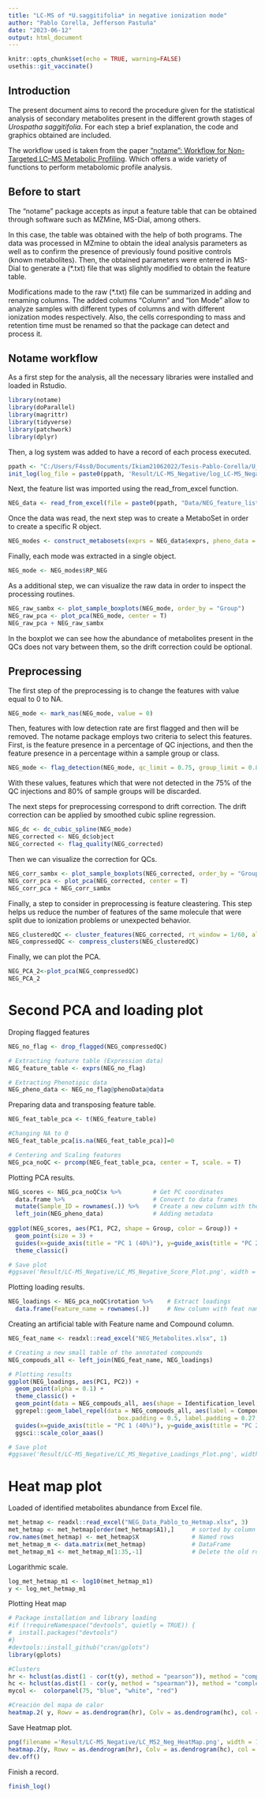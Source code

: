 ```yaml
---
title: "LC-MS of *U.saggitifolia* in negative ionization mode"
author: "Pablo Corella, Jefferson Pastuña"
date: "2023-06-12"
output: html_document
---
```


```r
knitr::opts_chunk$set(echo = TRUE, warning=FALSE)
usethis::git_vaccinate()
```

## Introduction

The present document aims to record the procedure given for the statistical analysis of secondary metabolites present in the different growth stages of *Urospatha saggitifolia*. For each step a brief explanation, the code and graphics obtained are included.

The workflow used is taken from the paper ["notame": Workflow for Non-Targeted LC–MS Metabolic Profiling](https://doi.org/10.3390/metabo10040135). Which offers a wide variety of functions to perform metabolomic profile analysis.

## Before to start

The "notame" package accepts as input a feature table that can be obtained through software such as MZMine, MS-Dial, among others.

In this case, the table was obtained with the help of both programs. The data was processed in MZmine to obtain the ideal analysis parameters as well as to confirm the presence of previously found positive controls (known metabolites). Then, the obtained parameters were entered in MS-Dial to generate a (*.txt) file that was slightly modified to obtain the feature table.

Modifications made to the raw (*.txt) file can be summarized in adding and renaming columns. The added columns "Column" and "Ion Mode" allow to analyze samples with different types of columns and with different ionization modes respectively. Also, the cells corresponding to mass and retention time must be renamed so that the package can detect and process it.

## Notame workflow

As a first step for the analysis, all the necessary libraries were installed and loaded in Rstudio.

```r
library(notame)
library(doParallel) 
library(magrittr)  
library(tidyverse) 
library(patchwork) 
library(dplyr)
```

Then, a log system was added to have a record of each process executed.

```r
ppath <- "C:/Users/F4ss0/Documents/Ikiam21062022/Tesis-Pablo-Corella/U_sagittifolia_tubers/"
init_log(log_file = paste0(ppath, 'Result/LC-MS_Negative/log_LC-MS_Negative.txt'))
```

Next, the feature list was imported using the read_from_excel function.

```r
NEG_data <- read_from_excel(file = paste0(ppath, "Data/NEG_feature_list.xlsx"), sheet = 1, corner_row = 4, corner_column = "D", split_by = c("Column", "Ion mode"))
```

Once the data was read, the next step was to create a MetaboSet in order to create a specific R object.

```r
NEG_modes <- construct_metabosets(exprs = NEG_data$exprs, pheno_data = NEG_data$pheno_data, feature_data = NEG_data$feature_data, group_col = "Group")
```

Finally, each mode was extracted in a single object.

```r
NEG_mode <- NEG_modes$RP_NEG
```

As a additional step, we can visualize the raw data in order to inspect the processing routines.

```r
NEG_raw_sambx <- plot_sample_boxplots(NEG_mode, order_by = "Group")
NEG_raw_pca <- plot_pca(NEG_mode, center = T)
NEG_raw_pca + NEG_raw_sambx
```

In the boxplot we can see how the abundance of metabolites present in the QCs does not vary between them, so the drift correction could be optional.

## Preprocessing

The first step of the preprocessing is to change the features with value equal to 0 to NA.

```r
NEG_mode <- mark_nas(NEG_mode, value = 0)
```

Then, features with low detection rate are first flagged and then will be removed. The notame package employs two criteria to select this features. First, is the feature presence in a percentage of QC injections, and then the feature presence in a percentage within a sample group or class.

```r
NEG_mode <- flag_detection(NEG_mode, qc_limit = 0.75, group_limit = 0.8)
```

With these values, features which that were not detected in the 75% of the QC injections and 80% of sample groups will be discarded.

The next steps for preprocessing correspond to drift correction. The drift correction can be applied by smoothed cubic spline regression.

```r
NEG_dc <- dc_cubic_spline(NEG_mode)
NEG_corrected <- NEG_dc$object
NEG_corrected <- flag_quality(NEG_corrected)
```

Then we can visualize the correction for QCs.

```r
NEG_corr_sambx <- plot_sample_boxplots(NEG_corrected, order_by = "Group")
NEG_corr_pca <- plot_pca(NEG_corrected, center = T) 
NEG_corr_pca + NEG_corr_sambx
```

Finally, a step to consider in preprocessing is feature cleastering. This step helps us reduce the number of features of the same molecule that were split due to ionization problems or unexpected behavior.

```r
NEG_clusteredQC <- cluster_features(NEG_corrected, rt_window = 1/60, all_features = T, corr_thresh = 0.9, d_thresh = 0.8)
NEG_compressedQC <- compress_clusters(NEG_clusteredQC)
```

Finally, we can plot the PCA.

```r
NEG_PCA_2<-plot_pca(NEG_compressedQC)
NEG_PCA_2
```

# Second PCA and loading plot

Droping flagged features

```r
NEG_no_flag <- drop_flagged(NEG_compressedQC)

# Extracting feature table (Expression data)
NEG_feature_table <- exprs(NEG_no_flag)

# Extracting Phenotipic data
NEG_pheno_data <- NEG_no_flag@phenoData@data
```

Preparing data and transposing feature table.

```r
NEG_feat_table_pca <- t(NEG_feature_table)

#Changing NA to 0 
NEG_feat_table_pca[is.na(NEG_feat_table_pca)]=0

# Centering and Scaling features
NEG_pca_noQC <- prcomp(NEG_feat_table_pca, center = T, scale. = T)
```

Plotting PCA results.

```r
NEG_scores <- NEG_pca_noQC$x %>%         # Get PC coordinates
  data.frame %>%                         # Convert to data frames
  mutate(Sample_ID = rownames(.)) %>%    # Create a new column with the sample names
  left_join(NEG_pheno_data)              # Adding metadata
  
ggplot(NEG_scores, aes(PC1, PC2, shape = Group, color = Group)) +
  geom_point(size = 3) +
  guides(x=guide_axis(title = "PC 1 (40%)"), y=guide_axis(title = "PC 2 (23%)")) +
  theme_classic()

# Save plot
#ggsave('Result/LC-MS_Negative/LC_MS_Negative_Score_Plot.png', width = 5, height = 4, device='png', dpi="print")
```  

Plotting loading results.

```r
NEG_loadings <- NEG_pca_noQC$rotation %>%    # Extract loadings
  data.frame(Feature_name = rownames(.))     # New column with feat name
```

Creating an artificial table with Feature name and Compound column.

```r
NEG_feat_name <- readxl::read_excel("NEG_Metabolites.xlsx", 1)

# Creating a new small table of the annotated compounds
NEG_compouds_all <- left_join(NEG_feat_name, NEG_loadings)

# Plotting results
ggplot(NEG_loadings, aes(PC1, PC2)) + 
  geom_point(alpha = 0.1) +
  theme_classic() + 
  geom_point(data = NEG_compouds_all, aes(shape = Identification_level, color = Identification_level), size = 3) +
  ggrepel::geom_label_repel(data = NEG_compouds_all, aes(label = Compound), max.overlaps = 40,
                               box.padding = 0.5, label.padding = 0.27, label.r = 0.3, cex = 3) +
  guides(x=guide_axis(title = "PC 1 (40%)"), y=guide_axis(title = "PC 2 (23%)")) +
  ggsci::scale_color_aaas()

# Save plot
#ggsave('Result/LC-MS_Negative/LC_MS_Negative_Loadings_Plot.png', width = 15, height = 9, device='png', dpi="print")
```

# Heat map plot

Loaded of identified metabolites abundance from Excel file.

```r
met_hetmap <- readxl::read_excel("NEG_Data_Pablo_to_Hetmap.xlsx", 3)
met_hetmap <- met_hetmap[order(met_hetmap$A1),]     # sorted by column
row.names(met_hetmap) <- met_hetmap$X               # Named rows
met_hetmap_m <- data.matrix(met_hetmap)             # DataFrame
met_hetmap_m1 <- met_hetmap_m[1:35,-1]              # Delete the old rows with name
```

Logarithmic scale.

```r
log_met_hetmap_m1 <- log10(met_hetmap_m1)
y <- log_met_hetmap_m1
```

Plotting Heat map

```r
# Package installation and library loading
#if (!requireNamespace("devtools", quietly = TRUE)) {
#  install.packages("devtools")
#}
#devtools::install_github("cran/gplots")
library(gplots)

#Clusters
hr <- hclust(as.dist(1 - cor(t(y), method = "pearson")), method = "complete")
hc <- hclust(as.dist(1 - cor(y, method = "spearman")), method = "complete")
mycol <-  colorpanel(75, "blue", "white", "red")

#Creación del mapa de calor
heatmap.2( y, Rowv = as.dendrogram(hr), Colv = as.dendrogram(hc), col = mycol, density.info = "none", trace = "none", dendrogram = "both", scale = "row", labRow = NULL, labCol = NULL, margins = c(4, 14), key = TRUE, keysize = 1.5, key.xlab = NA, key.ylab = NA)
```

Save Heatmap plot.

```r
png(filename ='Result/LC-MS_Negative/LC_MS2_Neg_HeatMap.png', width = 14, height = 8.64, units = "in", pointsize = 12, res=300)
heatmap.2(y, Rowv = as.dendrogram(hr), Colv = as.dendrogram(hc), col = mycol, density.info = "none", trace = "none", dendrogram = "both", scale = "row", labRow = NULL, labCol = NULL, margins = c(4, 14), key = TRUE, keysize = 0.5, key.xlab = NA, key.ylab = NA)
dev.off() 
```

Finish a record.

```r
finish_log()
```
